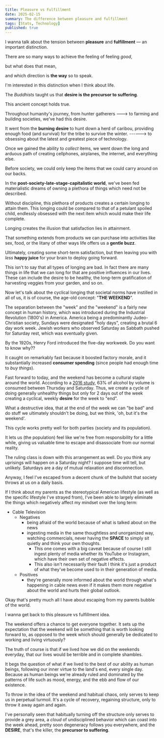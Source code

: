 ```yaml
---
title: Pleasure vs Fulfillment
date: 2025-02-15
summary: The difference between pleasure and fulfillment
tags: [Stats, Technology]
published: true
---
```


I wanna talk about the tension between **pleasure** and **fulfillment** — an important distinction. 

There are so many ways to achieve the feeling of feeling *good*,

but what does that mean,

and which direction is **the way** so to speak.

I'm interested in this distinction when I think about life. 

The *Buddhists* taught us that **desire is the precursor to suffering**.

This ancient concept holds true. 

Throughout humanity's journey, from hunter gatherers ---> to farming and building societies, we've had this desire.

It went from the **burning desire** to hunt down a herd of caribou, providing enough food (and survival) for the tribe to survive the winter. ------> to obsessing about the latest and greatest piece of technology.

Once we gained the ability to *collect* items, we went down the long and arduous path of creating cellphones, airplanes, the internet, and everything else.  

Before society, we could only keep the items that we could carry around on our backs.

In the **post-society-late-stage-capitalistic world**, we've been fed materialistic dreams of owning a plethora of things which need not be described.

Without discipline, this plethora of products creates a certain longing to attain them. This longing could be compared to that of a petulant spoiled child, endlessly obsessed with the next item which would make their life complete.

Longing creates the illusion that satisfaction lies in attainment.

That something extends from products we can purchase into activities like sex, food, or the litany of other ways life offers us a **gentle buzz**. 

Ultimately, creating some short-term satisfaction, but then leaving you with *less* **happy juice** for your brain to deploy going forward.

This isn't to say that all types of longing are bad. In fact there are many things in life that we can long for that are positive influences in our lives. These can include the desire to be healthy, the long-term gratification of harvesting veggies from your garden, and so on.

Now let's talk about the cyclical longing that societal norms have instilled in all of us, it is of course, the age-old concept: "**THE WEEKEND**".

The separation between the "week" and the "weekend" is a fairly new concept in human history, which was introduced during the Industrial Revolution (1800's) in America. America being a predominantly Judeo-Christian society, Sundays were designated "holy days", creating a brutal 6 day work week. Jewish workers who observed Saturday as Sabbath pushed for Saturday rest, which was eventually given.

By the 1920s, Henry Ford introduced the five-day workweek. Do you want to know why??

It caught on remarkably fast because it boosted factory morale, and it substantially increased **consumer spending** (since people had enough time to *buy things*).

Fast forward to today, and the weekend has become a cultural staple around the world. According to a [2016 study](https://pmc.ncbi.nlm.nih.gov/articles/PMC4828908/), 63% of alcohol by volume is consumed between Thursday and Saturday. Thus, we create a cycle of doing generally unhealthy things but only for 2 days out of the week creating a cyclical, weekly **desire** for the week to "end".  

What a destructive idea, that at the end of the week we can "be bad" and do stuff we ultimately shouldn't be doing, but we think, 'oh, but it's the weekend'. 

This cycle works pretty well for both parties (society and its population). 

It lets us (the population) feel like we're free from responsibility for a little while, giving us valuable time to escape and disassociate from our normal reality.

The ruling class is down with this arrangement as well. Do you think any uprisings will happen on a Saturday night? I suppose time will tell, but unlikely. Saturdays are a day of mutual relaxation and disconnection.

Anyway, I feel I've escaped from a decent chunk of the bullshit that society throws at us on a daily basis.

If I think about my parents as the stereotypical American lifestyle (as well as the specific lifestyle I've strayed from), I've been able to largely eliminate the things which negatively affect my mindset over the long term:

+ Cable Television
	+ Negatives
		+ being afraid of the world because of what is talked about on the news
		+ ingesting media in the same thoughtless and unorganized way, watching commercials, never having the **SPACE** to simply sit quietly and think your own thoughts. 
			+ This one comes with a big caveat because of course I still ingest plenty of media whether its YouTube or Instagram, which have their own set of negative effects.
			+ This also isn't necessarily their fault I think it's just a product of what they've become used to in their generation of media.
	+ Positives
		+ they're generally more informed about the world through what's happening in cable news even if it makes them more negative about the world and hurts their global outlook.


Okay that's pretty much all I have about escaping from my parents bubble of the world. 

I wanna get back to this pleasure vs fulfillment idea. 

The weekend offers a chance to get everyone together. It sets up the expectation that the weekend will be something that is worth looking forward to, as opposed to the week which should generally be dedicated to working and living virtuously?

The truth of course is that if we lived how we did on the weekends everyday, that our lives would be terrible and in complete shambles.

It begs the question of what if we lived to the best of our ability as human beings, following our inner virtue to the land's end, every single day. Because as human beings we're already ruled and dominated by the patterns of life such as mood, energy, and the ebb and flow of our existence.

To throw in the idea of the weekend and habitual chaos, only serves to keep us in perpetual turmoil. It's a cycle of recovery, regaining structure, only to throw it away again and again.

I've personally seen that habitually turning off the structure only serves to provide a grey area, a *cloud* of undisciplined behavior which can coast into the week ahead, pretty soon degeneracy follows you everywhere, and the **DESIRE**, that's the killer, the **precursor to suffering**.
